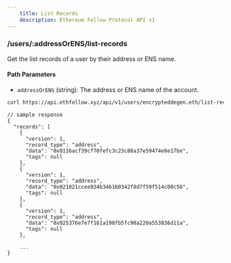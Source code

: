 ```yaml
---
    title: List Records
    description: Ethereum Follow Protocol API v1
---
```


### /users/\:addressOrENS/list-records
Get the list records of a user by their address or ENS name. 

#### Path Parameters
- `addressOrENS` (string): The address or ENS name of the account.

```sh
curl https://api.ethfollow.xyz/api/v1/users/encrypteddegen.eth/list-records
```

```jsonc
// sample response
{
  "records": [
    {
      "version": 1,
      "record_type": "address",
      "data": "0x0116acf39cf70fefc3c23c88a37e59474e8e17be",
      "tags": null
    },
    {
      "version": 1,
      "record_type": "address",
      "data": "0x021021ccee934b346160342f8d7f59f514c08c56",
      "tags": null
    },
    {
      "version": 1,
      "record_type": "address",
      "data": "0x025376e7e7f161a198fb5fc90a220a553836d11a",
      "tags": null
    },

    ...
}
```